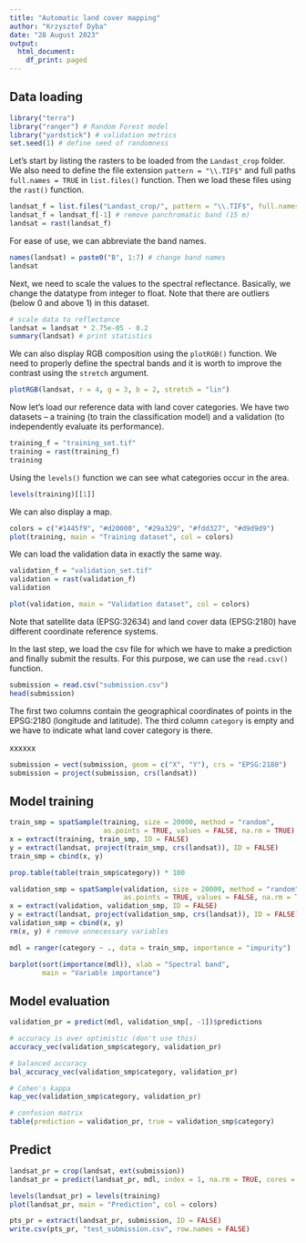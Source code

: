 ```yaml
---
title: "Automatic land cover mapping"
author: "Krzysztof Dyba"
date: "28 August 2023"
output:
  html_document:
    df_print: paged
---
```


## Data loading

```r
library("terra")
library("ranger") # Random Forest model
library("yardstick") # validation metrics
set.seed(1) # define seed of randomness
```

Let's start by listing the rasters to be loaded from the `Landast_crop` folder.
We also need to define the file extension `pattern = "\\.TIF$"` and full paths
`full.names = TRUE` in `list.files()` function. Then we load these files using
the `rast()` function.

```r
landsat_f = list.files("Landast_crop/", pattern = "\\.TIF$", full.names = TRUE)
landsat_f = landsat_f[-1] # remove panchromatic band (15 m)
landsat = rast(landsat_f)
```

For ease of use, we can abbreviate the band names.

```r
names(landsat) = paste0("B", 1:7) # change band names
landsat
```

Next, we need to scale the values to the spectral reflectance. Basically,
we change the datatype from integer to float. Note that there are outliers
(below 0 and above 1) in this dataset.

```r
# scale data to reflectance
landsat = landsat * 2.75e-05 - 0.2
summary(landsat) # print statistics
```

We can also display RGB composition using the `plotRGB()` function. We need to
properly define the spectral bands and it is worth to improve the contrast
using the `stretch` argument.

```r
plotRGB(landsat, r = 4, g = 3, b = 2, stretch = "lin")
```

Now let's load our reference data with land cover categories. We have two
datasets -- a training (to train the classification model) and a validation
(to independently evaluate its performance).

```r
training_f = "training_set.tif"
training = rast(training_f)
training
```

Using the `levels()` function we can see what categories occur in the area.

```r
levels(training)[[1]]
```

We can also display a map.

```r
colors = c("#1445f9", "#d20000", "#29a329", "#fdd327", "#d9d9d9")
plot(training, main = "Training dataset", col = colors)
```

We can load the validation data in exactly the same way.

```r
validation_f = "validation_set.tif"
validation = rast(validation_f)
validation
```

```r
plot(validation, main = "Validation dataset", col = colors)
```

Note that satellite data (EPSG:32634) and land cover data (EPSG:2180) have
different coordinate reference systems.

In the last step, we load the csv file for which we have to make a prediction
and finally submit the results. For this purpose, we can use the `read.csv()`
function.

```r
submission = read.csv("submission.csv")
head(submission)
```

The first two columns contain the geographical coordinates of points in the
EPSG:2180 (longitude and latitude). The third column `category` is empty and
we have to indicate what land cover category is there.

xxxxxx

```r
submission = vect(submission, geom = c("X", "Y"), crs = "EPSG:2180")
submission = project(submission, crs(landsat))
```

## Model training

```r
train_smp = spatSample(training, size = 20000, method = "random",
                       as.points = TRUE, values = FALSE, na.rm = TRUE)
x = extract(training, train_smp, ID = FALSE)
y = extract(landsat, project(train_smp, crs(landsat)), ID = FALSE)
train_smp = cbind(x, y)
```

```r
prop.table(table(train_smp$category)) * 100
```

```r
validation_smp = spatSample(validation, size = 20000, method = "random",
                            as.points = TRUE, values = FALSE, na.rm = TRUE)
x = extract(validation, validation_smp, ID = FALSE)
y = extract(landsat, project(validation_smp, crs(landsat)), ID = FALSE)
validation_smp = cbind(x, y)
rm(x, y) # remove unnecessary variables
```

```r
mdl = ranger(category ~ ., data = train_smp, importance = "impurity")
```

```r
barplot(sort(importance(mdl)), xlab = "Spectral band",
        main = "Variable importance")
```

## Model evaluation

```r
validation_pr = predict(mdl, validation_smp[, -1])$predictions

# accuracy is over optimistic (don't use this)
accuracy_vec(validation_smp$category, validation_pr)

# balanced accuracy
bal_accuracy_vec(validation_smp$category, validation_pr)

# Cohen's kappa
kap_vec(validation_smp$category, validation_pr)
```

```r
# confusion matrix
table(prediction = validation_pr, true = validation_smp$category)
```

## Predict

```r
landsat_pr = crop(landsat, ext(submission))
landsat_pr = predict(landsat_pr, mdl, index = 1, na.rm = TRUE, cores = 1)
```

```r
levels(landsat_pr) = levels(training)
plot(landsat_pr, main = "Prediction", col = colors)
```

```r
pts_pr = extract(landsat_pr, submission, ID = FALSE)
write.csv(pts_pr, "test_submission.csv", row.names = FALSE)
```
